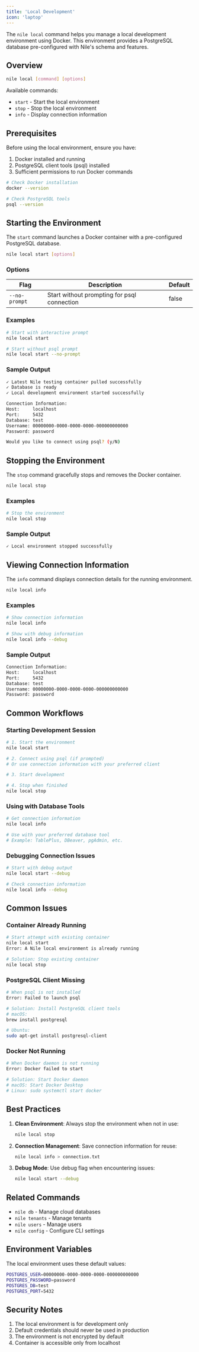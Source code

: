 ```yaml
---
title: 'Local Development'
icon: 'laptop'
---
```


The `nile local` command helps you manage a local development environment using Docker. This environment provides a PostgreSQL database pre-configured with Nile's schema and features.

## Overview

```bash
nile local [command] [options]
```

Available commands:
- `start` - Start the local environment
- `stop` - Stop the local environment
- `info` - Display connection information

## Prerequisites

Before using the local environment, ensure you have:
1. Docker installed and running
2. PostgreSQL client tools (psql) installed
3. Sufficient permissions to run Docker commands

```bash Prerequisites Check
# Check Docker installation
docker --version

# Check PostgreSQL tools
psql --version
```

## Starting the Environment

The `start` command launches a Docker container with a pre-configured PostgreSQL database.

```bash
nile local start [options]
```

### Options

| Flag | Description | Default |
|------|-------------|---------|
| `--no-prompt` | Start without prompting for psql connection | false |

### Examples

```bash Start Examples
# Start with interactive prompt
nile local start

# Start without psql prompt
nile local start --no-prompt
```

### Sample Output

```bash Start Output
✓ Latest Nile testing container pulled successfully
✓ Database is ready
✓ Local development environment started successfully

Connection Information:
Host:     localhost
Port:     5432
Database: test
Username: 00000000-0000-0000-0000-000000000000
Password: password

Would you like to connect using psql? (y/N)
```

## Stopping the Environment

The `stop` command gracefully stops and removes the Docker container.

```bash
nile local stop
```

### Examples

```bash Stop Examples
# Stop the environment
nile local stop
```

### Sample Output

```bash Stop Output
✓ Local environment stopped successfully
```

## Viewing Connection Information

The `info` command displays connection details for the running environment.

```bash
nile local info
```

### Examples

```bash Info Examples
# Show connection information
nile local info

# Show with debug information
nile local info --debug
```

### Sample Output

```bash Info Output
Connection Information:
Host:     localhost
Port:     5432
Database: test
Username: 00000000-0000-0000-0000-000000000000
Password: password
```

## Common Workflows

### Starting Development Session

```bash Development Setup
# 1. Start the environment
nile local start

# 2. Connect using psql (if prompted)
# Or use connection information with your preferred client

# 3. Start development

# 4. Stop when finished
nile local stop
```

### Using with Database Tools

```bash Database Tools
# Get connection information
nile local info

# Use with your preferred database tool
# Example: TablePlus, DBeaver, pgAdmin, etc.
```

### Debugging Connection Issues

```bash Debug Example
# Start with debug output
nile local start --debug

# Check connection information
nile local info --debug
```

## Common Issues

### Container Already Running

```bash Container Running
# Start attempt with existing container
nile local start
Error: A Nile local environment is already running

# Solution: Stop existing container
nile local stop
```

### PostgreSQL Client Missing

```bash Missing PSQL
# When psql is not installed
Error: Failed to launch psql

# Solution: Install PostgreSQL client tools
# macOS:
brew install postgresql

# Ubuntu:
sudo apt-get install postgresql-client
```

### Docker Not Running

```bash Docker Not Running
# When Docker daemon is not running
Error: Docker failed to start

# Solution: Start Docker daemon
# macOS: Start Docker Desktop
# Linux: sudo systemctl start docker
```

## Best Practices

1. **Clean Environment**: Always stop the environment when not in use:
   ```bash
   nile local stop
   ```

2. **Connection Management**: Save connection information for reuse:
   ```bash
   nile local info > connection.txt
   ```

3. **Debug Mode**: Use debug flag when encountering issues:
   ```bash
   nile local start --debug
   ```

## Related Commands

- `nile db` - Manage cloud databases
- `nile tenants` - Manage tenants
- `nile users` - Manage users
- `nile config` - Configure CLI settings

## Environment Variables

The local environment uses these default values:

```bash Environment
POSTGRES_USER=00000000-0000-0000-0000-000000000000
POSTGRES_PASSWORD=password
POSTGRES_DB=test
POSTGRES_PORT=5432
```

## Security Notes

1. The local environment is for development only
2. Default credentials should never be used in production
3. The environment is not encrypted by default
4. Container is accessible only from localhost 